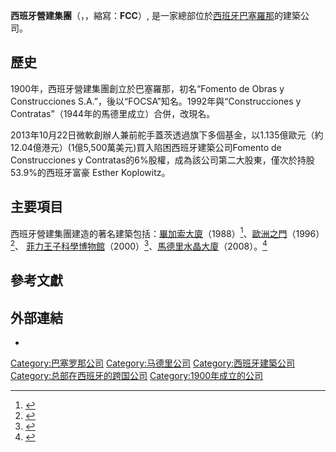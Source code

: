 {{Infobox company
| company_name  =  西班牙營建集團<br />
Fomento de Construcciones y Contratas, S.A.
| company_logo  =  [[File:Fomento_de_Construcciones_y_Contratas_logo.svg|150px]]
| company_type  =  Sociedad Anónima
| traded_as  = {{BMAD|ES0122060314|FCC}}
| foundation  =  {{start date and age|1900}}
| location  = {{SPA}}[[巴塞羅那|巴塞羅那]]
| key_people  =  Baldomero Falcones <small>([[董事長|董事長]]兼[[CEO|CEO]])</small>
| industry  =  [[建築|建築]]，[[土木工程|土木工程]]
| products  =
| revenue  =  €111.52億 <small>(2012)</small><ref name=prelims>{{cite web |url=http://www.fcc.es/fccweb/actualidad/CSCP073937_EN.html?iddc=CSCP073937_EN |title=Preliminary Results 2012 |accessdate=31 March 2013 |publisher=FCC |archive-date=2016-03-14 |archive-url=https://web.archive.org/web/20160314110326/http://fcc.es/fccweb/actualidad/cscp073937_en.html?iddc=cscp073937_en |dead-url=yes }}</ref>
| operating_income  =   €7.53億 <small>(2012)</small><ref name=prelims/>
| net_income  =  €10.28億 <small>(2012)</small><ref name=prelims/>
| assets  =
| equity =
| num_employees  =  92,290 <small>(average, 2010)</small><ref name="AR2010">{{cite web |url=http://www.fcc.es/fcc/corp/informe/20110411_2010_CCAA_i.pdf |title=Annual Report 2010 |accessdate=22 April 2011 |publisher=FCC |deadurl=yes |archiveurl=https://web.archive.org/web/20110722150919/http://www.fcc.es/fcc/corp/informe/20110411_2010_CCAA_i.pdf |archivedate=2011年7月22日 |df= }}</ref>
| parent  =
| subsid  = [[FCC_Environment|FCC Environment]]
| homepage  =  [http://www.fcc.es/fccweb/index.html www.fcc.es]
| slogan    =
| intl  =  yes
}}

'''西班牙營建集團'''（{{lang-es|'''Fomento de Construcciones y Contratas, S.A.'''}}，{{IPA-es|foˈmento ðe konstɾukˈθjones i konˈtɾatas}}，縮寫：'''FCC'''）, 是一家總部位於[[西班牙|西班牙]][[巴塞羅那|巴塞羅那]]的建築公司。

==歷史==
1900年，西班牙營建集團創立於巴塞羅那，初名“Fomento de Obras y Construcciones S.A.”，後以“FOCSA”知名。1992年與“Construcciones y Contratas”（1944年的馬德里成立）合併，改現名。

2013年10月22日微軟創辦人兼前舵手蓋茨透過旗下多個基金，以1.135億歐元（約12.04億港元）(1億5,500萬美元)買入陷困西班牙建築公司Fomento de Construcciones y Contratas的6%股權，成為該公司第二大股東，僅次於持股53.9%的西班牙富豪 Esther Koplowitz。

==主要項目==

西班牙營建集團建造的著名建築包括：[[畢加索大廈|畢加索大廈]]（1988）<ref>{{Cite web |url=http://www.emporis.com/en/wm/bu/?id=112028 |title=Torre Picasso at Emporis |access-date=2013-06-23 |archive-date=2007-05-27 |archive-url=https://web.archive.org/web/20070527101836/http://www.emporis.com/en/wm/bu/?id=112028 |dead-url=no }}</ref>、[[歐洲之門|歐洲之門]]（1996）<ref>{{Cite web |url=http://www.fcc.es/fcc/corp/ing/qs_hhmd_1986.htm |title=FCC history |access-date=2013-06-23 |archive-date=2008-03-27 |archive-url=https://web.archive.org/web/20080327211130/http://www.fcc.es/fcc/corp/ing/qs_hhmd_1986.htm |dead-url=yes }}</ref>、 [[菲力王子科學博物館|菲力王子科學博物館]]（2000）<ref>{{Cite web |url=http://en.structurae.de/structures/data/index.cfm?ID=s0002426 |title=El Museu de les Ciències Príncipe Felipe on Structurae database |access-date=2013-06-23 |archive-date=2013-03-11 |archive-url=https://web.archive.org/web/20130311232335/http://en.structurae.de/structures/data/index.cfm?ID=s0002426 |dead-url=no }}</ref>、[[馬德里水晶大廈|馬德里水晶大廈]]（2008）。<ref>{{Cite web |url=http://en.structurae.de/structures/data/index.cfm?ID=s0024336 |title=Torre Caja Madrid on Structurae database |access-date=2013-06-23 |archive-date=2013-05-27 |archive-url=https://web.archive.org/web/20130527153424/http://en.structurae.de/structures/data/index.cfm?id=s0024336 |dead-url=no }}</ref>
==參考文獻==
{{Reflist}}

==外部連結==
* {{official|http://www.fcc.es}}
{{IBEX-35 companies}}
[[Category:巴塞罗那公司|Category:巴塞罗那公司]]
[[Category:马德里公司|Category:马德里公司]]
[[Category:西班牙建築公司|Category:西班牙建築公司]]
[[Category:总部在西班牙的跨国公司|Category:总部在西班牙的跨国公司]]
[[Category:1900年成立的公司|Category:1900年成立的公司]]